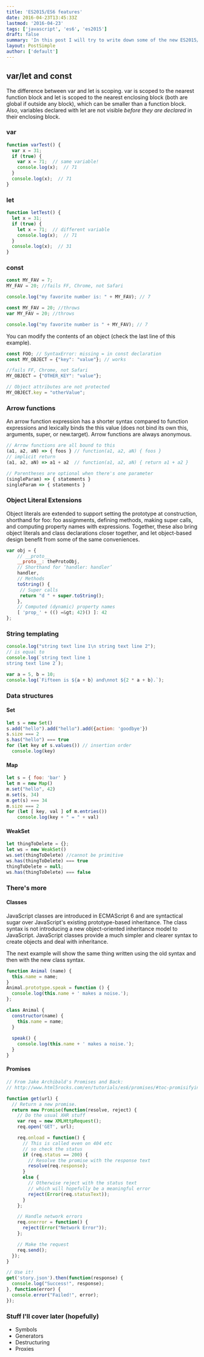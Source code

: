 ```yaml
---
title: 'ES2015/ES6 features'
date: 2016-04-23T13:45:33Z
lastmod: '2016-04-23'
tags: ['javascript', 'es6', 'es2015']
draft: false
summary: 'In this post I will try to write down some of the new ES2015/ES6 features with code examples'
layout: PostSimple
author: ['default']
---
```


## var/let and const

The difference between var and let is scoping. var is scoped to the nearest function block and let is scoped to the nearest enclosing block (both are global if outside any block), which can be smaller than a function block. Also, variables declared with let are not visible _before they are declared_ in their enclosing block.

### var

```javascript
function varTest() {
  var x = 31;
  if (true) {
    var x = 71;  // same variable!
    console.log(x);  // 71
  }
  console.log(x);  // 71
}
```

### let

```javascript
function letTest() {
  let x = 31;
  if (true) {
    let x = 71;  // different variable
    console.log(x);  // 71
  }
  console.log(x);  // 31
}
```

### const

```javascript
const MY_FAV = 7;
MY_FAV = 20; //fails FF, Chrome, not Safari

console.log("my favorite number is: " + MY_FAV); // 7

const MY_FAV = 20; //throws
var MY_FAV = 20; //throws

console.log("my favorite number is " + MY_FAV); // 7
```

You can modify the contents of an object (check the last line of this example).

```javascript
const FOO; // SyntaxError: missing = in const declaration
const MY_OBJECT = {"key": "value"}; // works

//fails FF, Chrome, not Safari
MY_OBJECT = {"OTHER_KEY": "value"};

// Object attributes are not protected
MY_OBJECT.key = "otherValue";
```

### Arrow functions

An arrow function expression has a shorter syntax compared to function expressions and lexically binds the this value (does not bind its own this, arguments, super, or new.target). Arrow functions are always anonymous.

```javascript
// Arrow functions are all bound to this
(a1, a2, aN) => { foos } // function(a1, a2, aN) { foos }
// implicit return
(a1, a2, aN) => a1 + a2  // function(a1, a2, aN) { return a1 + a2 }

// Parentheses are optional when there's one parameter
(singleParam) => { statements }
singleParam => { statements }
```

### Object Literal Extensions

Object literals are extended to support setting the prototype at construction, shorthand for foo: foo assignments, defining methods, making super calls, and computing property names with expressions. Together, these also bring object literals and class declarations closer together, and let object-based design benefit from some of the same conveniences.

```javascript
var obj = {
    // __proto__
    __proto__: theProtoObj,
    // Shorthand for ‘handler: handler’
    handler,
    // Methods
    toString() {
     // Super calls
     return "d " + super.toString();
    },
    // Computed (dynamic) property names
    [ 'prop_' + (() =&gt; 42)() ]: 42
};
```

### String templating

```javascript
console.log("string text line 1\n string text line 2");
// is equal to
console.log(`string text line 1
string text line 2`);

var a = 5, b = 10;
console.log(`Fifteen is ${a + b} and\nnot ${2 * a + b}.`);
```

### Data structures

#### Set

```javascript
let s = new Set()
s.add("hello").add("hello").add({action: 'goodbye'})
s.size === 2
s.has("hello") === true
for (let key of s.values()) // insertion order
  console.log(key)
```

#### Map

```javascript
let s = { foo: 'bar' }
let m = new Map()
m.set("hello", 42)
m.set(s, 34)
m.get(s) === 34
m.size === 2
for (let [ key, val ] of m.entries())
    console.log(key + " = " + val)
```

#### WeakSet

```javascript
let thingToDelete = {};
let ws = new WeakSet()
ws.set(thingToDelete) //cannot be primitive
ws.has(thingToDelete) === true
thingToDelete = null;
ws.has(thingToDelete) === false
```

### There's more

#### Classes

JavaScript classes are introduced in ECMAScript 6 and are syntactical sugar over JavaScript's existing prototype-based inheritance. The class syntax is not introducing a new object-oriented inheritance model to JavaScript. JavaScript classes provide a much simpler and clearer syntax to create objects and deal with inheritance.

The next example will show the same thing written using the old syntax and then with the new class syntax.

```javascript
function Animal (name) {
  this.name = name;  
}
Animal.prototype.speak = function () {
  console.log(this.name + ' makes a noise.');
};
```

```javascript
class Animal { 
  constructor(name) {
    this.name = name;
  }
  
  speak() {
    console.log(this.name + ' makes a noise.');
  }
}
```

#### Promises

```javascript
// From Jake Archibald's Promises and Back:
// http://www.html5rocks.com/en/tutorials/es6/promises/#toc-promisifying-xmlhttprequest

function get(url) {
  // Return a new promise.
  return new Promise(function(resolve, reject) {
    // Do the usual XHR stuff
    var req = new XMLHttpRequest();
    req.open('GET', url);

    req.onload = function() {
      // This is called even on 404 etc
      // so check the status
      if (req.status == 200) {
        // Resolve the promise with the response text
        resolve(req.response);
      }
      else {
        // Otherwise reject with the status text
        // which will hopefully be a meaningful error
        reject(Error(req.statusText));
      }
    };

    // Handle network errors
    req.onerror = function() {
      reject(Error("Network Error"));
    };

    // Make the request
    req.send();
  });
}

// Use it!
get('story.json').then(function(response) {
  console.log("Success!", response);
}, function(error) {
  console.error("Failed!", error);
});
```

### Stuff I'll cover later (hopefully)

- Symbols
- Generators
- Destructuring
- Proxies